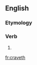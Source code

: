 ==English==

===Etymology===
{{suffix|crave|eth|lang=en}}

===Verb===
{{head|en|verb form}}

# {{en-archaic third-person singular of|crave}}

[[fr:craveth]]
